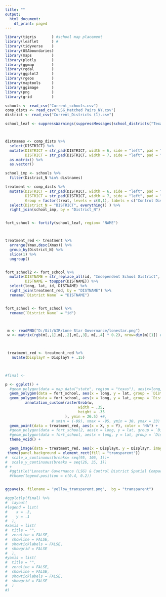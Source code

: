```yaml
---
title: ""
output:
  html_document:
    df_print: paged
---
```


```r
library(tigris       ) #school map placement
library(leaflet      ) #
library(tidyverse    )
library(USAboundaries)
library(maps         )
library(plotly       )
library(ggmap        )
library(rgdal        )
library(ggplot2      )
library(rgeos        )
library(maptools     )
library(ggimage      )
library(png          )
library(grid         )

schools <- read_csv("Current_schools.csv")
comp_dists <- read_csv("LSG_Matched Pairs_NY.csv")
district <- read_csv("Current_Districts (1).csv")

school_leaf <- suppressWarnings(suppressMessages(school_districts("Texas", progress_bar = FALSE)))



distnames <- comp_dists %>% 
  select(DISTRICT) %>% 
  mutate(DISTRICT = str_pad(DISTRICT, width = 6, side = "left", pad = "0"),
         DISTRICT = str_pad(DISTRICT, width = 7, side = "left", pad = "'")) %>% 
  as.matrix() %>% 
  as.vector()

school_imp <- schools %>% 
  filter(District_N %in% distnames)

treatment <- comp_dists %>% 
  mutate(DISTRICT = str_pad(DISTRICT, width = 6, side = "left", pad = "0"),
         DISTRICT = str_pad(DISTRICT, width = 7, side = "left", pad = "'"),
         Group = factor(treat, levels = c(0,1), labels = c("Control District", "LSG District"))) %>% 
  select(District_N = "DISTRICT", everything() ) %>% 
  right_join(school_imp, by = "District_N")


fort_school <- fortify(school_leaf, region= "NAME")



treatment_red <- treatment %>% 
  arrange(Ymax,desc(Xmax)) %>% 
  group_by(District_N) %>% 
  slice(1) %>% 
  ungroup()


fort_school2 <- fort_school %>% 
  mutate(DISTNAME = str_replace_all(id, "Independent School District", "ISD"),
         DISTNAME = toupper(DISTNAME)) %>% 
  select(long, lat, id, DISTNAME) %>% 
  right_join(treatment_red, by = "DISTNAME") %>% 
  rename(`District Name` = "DISTNAME")


fort_school <- fort_school %>% 
  rename(`District Name` = "id")



 m <- readPNG("D:/Git/AIR/Lone Star Governance/lonestar.png")
 w <- matrix(rgb(m[,,1],m[,,2],m[,,3], m[,,4] * 0.2), nrow=dim(m)[1]) #0.2 is alpha


 
 treatment_red <- treatment_red %>% 
   mutate(DisplayY = DisplayY + .15)
 



```


```r

#final <- 

p <- ggplot() +
  #geom_polygon(data = map_data("state", region = "texas"), aes(x=long, y=lat, group=group), col="black", fill = "white", size = 4) +
  geom_polygon(data = fort_school, aes(x = long, y = lat, group = `District Name`), fill = NA,  color = "black", size = 1.5) +
  geom_polygon(data = fort_school, aes(x = long, y = lat, group = `District Name`), fill = "white",  color = NA, size = 0.000) +
         annotation_custom(rasterGrob(w, 
                                 width = .35, 
                                 height = .35
                           ), ymin = 26.5) +#, 
                     # xmin = (-99), xmax = -95, ymin = 30, ymax = 33) +
  geom_point(data = treatment_red, aes(x = X, y = Y), color = "NA") +
  #geom_polygon(data = fort_school2, aes(x = long, y = lat, group = `District Name`, fill = Group), color = "gray", size = .001)  +
  #geom_polygon(data = fort_school, aes(x = long, y = lat, group = `District Name`), fill = "white",  color = "black", size = .05, alpha = 1) +
  theme_void() +

  geom_image(data = treatment_red, aes(x = DisplayX, y = DisplayY, image="D:/Git/AIR/Lone Star Governance/baloons/yellowpng.png"), size=.02) +
 theme(panel.background = element_rect(fill = "transparent"))
#  scale_x_continuous(breaks= seq(95, 106, 1))+
#  scale_y_continuous(breaks = seq(26, 35, 1))
# +
  #ggtitle("Lonestar Governance (LSG) & Control District Spatial Comparison") +
  #theme(legend.position = c(0.4, 0.2))


ggsave(p, filename = "yellow_transparent.png",  bg = "transparent")

```




```r
#ggplotly(final) %>% 
#  layout(
#legend = list(
#    x = .3,
#    y = .1
#  ),
#xaxis = list(
#  title = "",
#  zeroline = FALSE,
#  showline = FALSE,
#  showticklabels = FALSE,
#  showgrid = FALSE
#  ),
#yaxis = list(
#  title = "",
#  zeroline = FALSE,
#  showline = FALSE,
#  showticklabels = FALSE,
#  showgrid = FALSE
#  )
#)
```
























